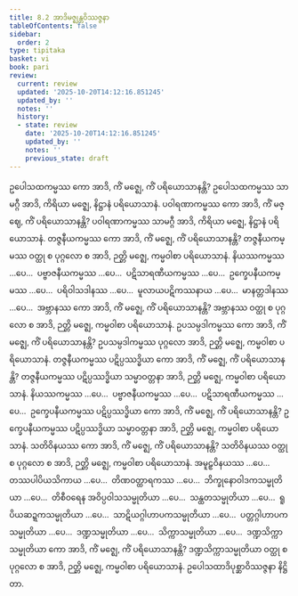 ```yaml
---
title: 8.2 အာဒိမဇ္ဈန္တဝိဿဇ္ဇနာ
tableOfContents: false
sidebar:
  order: 2
type: tipitaka
basket: vi
book: pari
review:
  current: review
  updated: '2025-10-20T14:12:16.851245'
  updated_by: ''
  notes: ''
  history:
  - state: review
    date: '2025-10-20T14:12:16.851245'
    updated_by: ''
    notes: ''
    previous_state: draft
---
```



<DynamicBreadcrumb />


<ReviewStatus review={frontmatter.review} showDetails={true} />

<HypothesisAnnotation frontmatter={frontmatter} />

<Division number="333" book="pari" e="ch" v="5" p="251">

<Paragraph number="1594" book="pari">
ဥပေါသထကမ္မဿ ကော အာဒိ, ကိံ မဇ္ဈေ, ကိံ ပရိယောသာနန္တိ? ဥပေါသထကမ္မဿ သာမဂ္ဂီ အာဒိ, ကိရိယာ မဇ္ဈေ, နိဋ္ဌာနံ ပရိယောသာနံ.
</Paragraph>

<Paragraph number="1595" book="pari">
ပဝါရဏာကမ္မဿ ကော အာဒိ, ကိံ မဇ္ဈေ, ကိံ ပရိယောသာနန္တိ? ပဝါရဏာကမ္မဿ သာမဂ္ဂီ အာဒိ, ကိရိယာ မဇ္ဈေ, နိဋ္ဌာနံ ပရိယောသာနံ.
</Paragraph>

<Paragraph number="1596" book="pari">
တဇ္ဇနီယကမ္မဿ ကော အာဒိ, ကိံ မဇ္ဈေ, ကိံ ပရိယောသာနန္တိ? တဇ္ဇနီယကမ္မဿ ဝတ္ထု စ ပုဂ္ဂလော စ အာဒိ, ဉတ္တိ မဇ္ဈေ, ကမ္မဝါစာ ပရိယောသာနံ.
</Paragraph>

<Paragraph number="1597" book="pari">
နိယဿကမ္မဿ …ပေ…  ပဗ္ဗာဇနီယကမ္မဿ …ပေ…  ပဋိသာရဏီယကမ္မဿ …ပေ…  ဥက္ခေပနီယကမ္မဿ …ပေ…  ပရိဝါသဒါနဿ …ပေ…  မူလာယပဋိကဿနာယ …ပေ…  မာနတ္တဒါနဿ …ပေ…  အဗ္ဘာနဿ ကော အာဒိ, ကိံ မဇ္ဈေ, ကိံ ပရိယောသာနန္တိ? အဗ္ဘာနဿ ဝတ္ထု စ ပုဂ္ဂလော စ အာဒိ, ဉတ္တိ မဇ္ဈေ, ကမ္မဝါစာ ပရိယောသာနံ.
</Paragraph>

<Paragraph number="1598" book="pari">
ဥပသမ္ပဒါကမ္မဿ ကော အာဒိ, ကိံ မဇ္ဈေ, ကိံ ပရိယောသာနန္တိ? ဥပသမ္ပဒါကမ္မဿ ပုဂ္ဂလော အာဒိ, ဉတ္တိ မဇ္ဈေ, ကမ္မဝါစာ ပရိယောသာနံ.
</Paragraph>

<Paragraph number="1599" book="pari">
တဇ္ဇနီယကမ္မဿ ပဋိပ္ပဿဒ္ဓိယာ ကော အာဒိ, ကိံ မဇ္ဈေ, ကိံ ပရိယောသာနန္တိ? တဇ္ဇနီယကမ္မဿ ပဋိပ္ပဿဒ္ဓိယာ သမ္မာဝတ္တနာ အာဒိ, ဉတ္တိ မဇ္ဈေ, ကမ္မဝါစာ ပရိယောသာနံ.
</Paragraph>

<Paragraph number="1600" book="pari">
နိယဿကမ္မဿ …ပေ…  ပဗ္ဗာဇနီယကမ္မဿ …ပေ…  ပဋိသာရဏီယကမ္မဿ …ပေ…  ဥက္ခေပနီယကမ္မဿ ပဋိပ္ပဿဒ္ဓိယာ ကော အာဒိ, ကိံ မဇ္ဈေ, ကိံ ပရိယောသာနန္တိ? ဥက္ခေပနီယကမ္မဿ ပဋိပ္ပဿဒ္ဓိယာ သမ္မာဝတ္တနာ အာဒိ, ဉတ္တိ မဇ္ဈေ, ကမ္မဝါစာ ပရိယောသာနံ.
</Paragraph>

<Paragraph number="1601" book="pari">
သတိဝိနယဿ ကော အာဒိ, ကိံ မဇ္ဈေ, ကိံ ပရိယောသာနန္တိ? သတိဝိနယဿ ဝတ္ထု စ ပုဂ္ဂလော စ အာဒိ, ဉတ္တိ မဇ္ဈေ, ကမ္မဝါစာ ပရိယောသာနံ.
</Paragraph>

<Paragraph number="1602" book="pari">
အမူဠှဝိနယဿ …ပေ…  တဿပါပိယသိကာယ …ပေ…  တိဏဝတ္ထာရကဿ …ပေ…  ဘိက္ခုနောဝါဒကသမ္မုတိယာ …ပေ…  တိစီဝရေန အဝိပ္ပဝါသသမ္မုတိယာ …ပေ…  သန္ထတသမ္မုတိယာ …ပေ…  ရူပိယဆဍ္ဍကသမ္မုတိယာ …ပေ…  သာဋိယဂ္ဂါဟာပကသမ္မုတိယာ …ပေ…  ပတ္တဂ္ဂါဟာပကသမ္မုတိယာ …ပေ…  ဒဏ္ဍသမ္မုတိယာ …ပေ…  သိက္ကာသမ္မုတိယာ …ပေ…  ဒဏ္ဍသိက္ကာသမ္မုတိယာ ကော အာဒိ, ကိံ မဇ္ဈေ, ကိံ ပရိယောသာနန္တိ? ဒဏ္ဍသိက္ကာသမ္မုတိယာ ဝတ္ထု စ ပုဂ္ဂလော စ အာဒိ, ဉတ္တိ မဇ္ဈေ, ကမ္မဝါစာ ပရိယောသာနံ.

</Paragraph>
</Division>

<Paragraph number="1603" type="center" book="pari">
ဥပေါသထာဒိပုစ္ဆာဝိဿဇ္ဇနာ နိဋ္ဌိတာ.
</Paragraph>